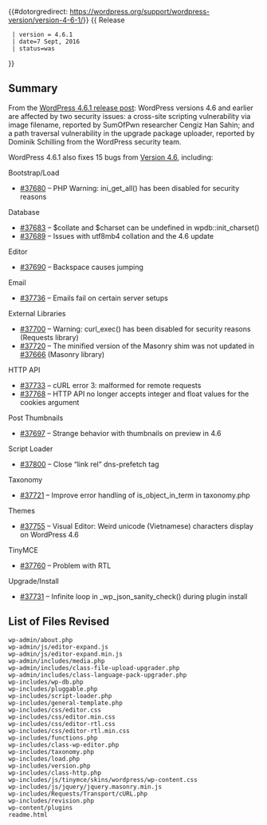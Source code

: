 {{#dotorgredirect: https://wordpress.org/support/wordpress-version/version-4-6-1/}}
{{Languages|
{{en|Version 4.6.1}}
{{ja|Version 4.6.1}}
}}
{{ Release
  | version = 4.6.1
  | date=7 Sept, 2016
  | status=was
}}

== Summary ==

From the [https://wordpress.org/news/2016/09/wordpress-4-6-1-security-and-maintenance-release/ WordPress 4.6.1 release post]: WordPress versions 4.6 and earlier are affected by two security issues: a cross-site scripting vulnerability via image filename, reported by SumOfPwn researcher Cengiz Han Sahin; and a path traversal vulnerability in the upgrade package uploader, reported by Dominik Schilling from the WordPress security team.

WordPress 4.6.1 also fixes 15 bugs from [[Version 4.6]], including:

Bootstrap/Load
* [https://core.trac.wordpress.org/ticket/37680 #37680] – PHP Warning: ini_get_all() has been disabled for security reasons
Database
* [https://core.trac.wordpress.org/ticket/37683 #37683] – $collate and $charset can be undefined in wpdb::init_charset()
* [https://core.trac.wordpress.org/ticket/37689 #37689] – Issues with utf8mb4 collation and the 4.6 update
Editor
* [https://core.trac.wordpress.org/ticket/37690 #37690] – Backspace causes jumping
Email
* [https://core.trac.wordpress.org/ticket/37736 #37736] – Emails fail on certain server setups
External Libraries
* [https://core.trac.wordpress.org/ticket/37700 #37700] – Warning: curl_exec() has been disabled for security reasons (Requests library)
* [https://core.trac.wordpress.org/ticket/37720 #37720] – The minified version of the Masonry shim was not updated in [https://core.trac.wordpress.org/ticket/37666 #37666] (Masonry library)
HTTP API
* [https://core.trac.wordpress.org/ticket/37733 #37733] – cURL error 3: malformed for remote requests
* [https://core.trac.wordpress.org/ticket/37768 #37768] – HTTP API no longer accepts integer and float values for the cookies argument
Post Thumbnails
* [https://core.trac.wordpress.org/ticket/37697 #37697] – Strange behavior with thumbnails on preview in 4.6
Script Loader
* [https://core.trac.wordpress.org/ticket/37800 #37800] – Close “link rel” dns-prefetch tag
Taxonomy
* [https://core.trac.wordpress.org/ticket/37721 #37721] – Improve error handling of is_object_in_term in taxonomy.php
Themes
* [https://core.trac.wordpress.org/ticket/37755 #37755] – Visual Editor: Weird unicode (Vietnamese) characters display on WordPress 4.6
TinyMCE
* [https://core.trac.wordpress.org/ticket/37760 #37760] – Problem with RTL
Upgrade/Install
* [https://core.trac.wordpress.org/ticket/37731 #37731] – Infinite loop in _wp_json_sanity_check() during plugin install

== List of Files Revised ==
 
<pre>
wp-admin/about.php
wp-admin/js/editor-expand.js
wp-admin/js/editor-expand.min.js
wp-admin/includes/media.php
wp-admin/includes/class-file-upload-upgrader.php
wp-admin/includes/class-language-pack-upgrader.php
wp-includes/wp-db.php
wp-includes/pluggable.php
wp-includes/script-loader.php
wp-includes/general-template.php
wp-includes/css/editor.css
wp-includes/css/editor.min.css
wp-includes/css/editor-rtl.css
wp-includes/css/editor-rtl.min.css
wp-includes/functions.php
wp-includes/class-wp-editor.php
wp-includes/taxonomy.php
wp-includes/load.php
wp-includes/version.php
wp-includes/class-http.php
wp-includes/js/tinymce/skins/wordpress/wp-content.css
wp-includes/js/jquery/jquery.masonry.min.js
wp-includes/Requests/Transport/cURL.php
wp-includes/revision.php
wp-content/plugins
readme.html
</pre>